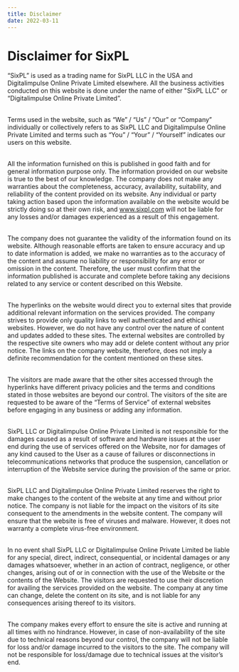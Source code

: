 ```yaml
---
title: Disclaimer
date: 2022-03-11
---
```


Disclaimer for SixPL
==========

“SixPL” is used as a trading name for SixPL LLC in the USA and Digitalimpulse Online Private Limited elsewhere. All the business activities conducted on this website is done under the name of either "SixPL LLC" or “Digitalimpulse Online Private Limited”.

\
Terms used in the website, such as “We” / “Us” / “Our” or “Company” individually or collectively refers to as SixPL LLC and Digitalimpulse Online Private Limited and terms such as “You” / “Your” / “Yourself” indicates our users on this website.

\
All the information furnished on this is published in good faith and for general information purpose only. The information provided on our website is true to the best of our knowledge. The company does not make any warranties about the completeness, accuracy, availability, suitability, and reliability of the content provided on its website. Any individual or party taking action based upon the information available on the website would be strictly doing so at their own risk, and www.sixpl.com will not be liable for any losses and/or damages experienced as a result of this engagement.

\
The company does not guarantee the validity of the information found on its website. Although reasonable efforts are taken to ensure accuracy and up to date information is added, we make no warranties as to the accuracy of the content and assume no liability or responsibility for any error or omission in the content. Therefore, the user must confirm that the information published is accurate and complete before taking any decisions related to any service or content described on this Website.

\
The hyperlinks on the website would direct you to external sites that provide additional relevant information on the services provided. The company strives to provide only quality links to well authenticated and ethical websites. However, we do not have any control over the nature of content and updates added to these sites. The external websites are controlled by the respective site owners who may add or delete content without any prior notice. The links on the company website, therefore, does not imply a definite recommendation for the content mentioned on these sites.

\
The visitors are made aware that the other sites accessed through the hyperlinks have different privacy policies and the terms and conditions stated in those websites are beyond our control. The visitors of the site are requested to be aware of the “Terms of Service” of external websites before engaging in any business or adding any information.

\
SixPL LLC or Digitalimpulse Online Private Limited is not responsible for the damages caused as a result of software and hardware issues at the user end during the use of services offered on the Website, nor for damages of any kind caused to the User as a cause of failures or disconnections in telecommunications networks that produce the suspension, cancellation or interruption of the Website service during the provision of the same or prior.

\
SixPL LLC and Digitalimpulse Online Private Limited reserves the right to make changes to the content of the website at any time and without prior notice. The company is not liable for the impact on the visitors of its site consequent to the amendments in the website content. The company will ensure that the website is free of viruses and malware. However, it does not warranty a complete virus-free environment.

\
In no event shall SixPL LLC or Digitalimpulse Online Private Limited be liable for any special, direct, indirect, consequential, or incidental damages or any damages whatsoever, whether in an action of contract, negligence, or other changes, arising out of or in connection with the use of the Website or the contents of the Website. The visitors are requested to use their discretion for availing the services provided on the website. The company at any time can change, delete the content on its site, and is not liable for any consequences arising thereof to its visitors.

\
The company makes every effort to ensure the site is active and running at all times with no hindrance. However, in case of non-availability of the site due to technical reasons beyond our control, the company will not be liable for loss and/or damage incurred to the visitors to the site. The company will not be responsible for loss/damage due to technical issues at the visitor’s end.